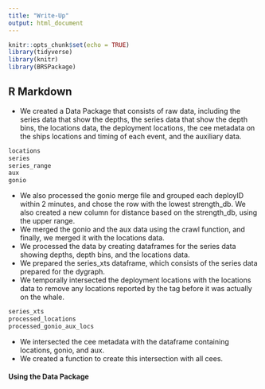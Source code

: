 ```yaml
---
title: "Write-Up"
output: html_document
---
```


```r
knitr::opts_chunk$set(echo = TRUE)
library(tidyverse)
library(knitr)
library(BRSPackage)
```

## R Markdown

* We created a Data Package that consists of raw data, including the series data that show the depths, the series data that show the depth bins, the locations data, the deployment locations, the cee metadata on the ships locations and timing of each event, and the auxiliary data. 

```r
locations
series
series_range
aux
gonio
```


* We also processed the gonio merge file and grouped each deployID within 2 minutes, and chose the row with the lowest strength_db. We also created a new column for distance based on the strength_db, using the upper range. 
* We merged the gonio and the aux data using the crawl function, and finally, we merged it with the locations data. 
* We processed the data by creating dataframes for the series data showing depths, depth bins, and the locations data. 
* We prepared the series_xts dataframe, which consists of the series data prepared for the dygraph.
* We temporally intersected the deployment locations with the locations data to remove any locations reported by the tag before it was actually on the whale.

```r
series_xts
processed_locations
processed_gonio_aux_locs
```

* We intersected the cee metadata with the dataframe containing locations, gonio, and aux. 
* We created a function to create this intersection with all cees. 

#### Using the Data Package

